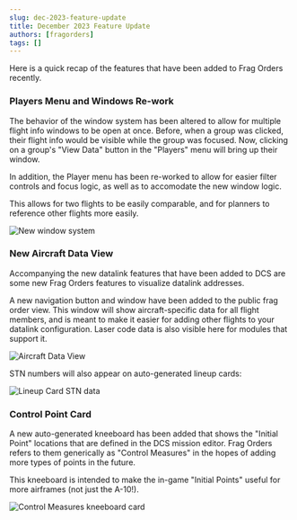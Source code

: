 ```yaml
---
slug: dec-2023-feature-update
title: December 2023 Feature Update
authors: [fragorders]
tags: []
---
```


Here is a quick recap of the features that have been added to Frag Orders recently.

### Players Menu and Windows Re-work

The behavior of the window system has been altered to allow for multiple flight info windows to be open at once. Before, when a group was clicked, their flight info would be visible while the group was focused. 
Now, clicking on a group's "View Data" button in the "Players" menu will bring up their window.

In addition, the Player menu has been re-worked to allow for easier filter controls and focus logic, as well as to accomodate the new window logic.

This allows for two flights to be easily comparable, and for planners to reference other flights more easily.

![New window system](../static/img/dec23_update1.png)

### New Aircraft Data View

Accompanying the new datalink features that have been added to DCS are some new Frag Orders features to visualize datalink addresses.

A new navigation button and window have been added to the public frag order view. This window will show aircraft-specific data for all flight members, and is meant to make it easier for adding other flights to your datalink configuration. Laser code data is also visible here for modules that support it.

![Aircraft Data View](../static/img/dec23_update2.png)

STN numbers will also appear on auto-generated lineup cards:

![Lineup Card STN data](../static/img/dec23_update3.png)

### Control Point Card

A new auto-generated kneeboard has been added that shows the "Initial Point" locations that are defined in the DCS mission editor. Frag Orders refers to them generically as "Control Measures" in the hopes of adding more types of points in the future.

This kneeboard is intended to make the in-game "Initial Points" useful for more airframes (not just the A-10!). 

![Control Measures kneeboard card](../static/img/dec23_update4.png)